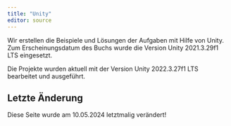 ```yaml
---
title: "Unity"
editor: source
---
```

Wir erstellen die Beispiele und Lösungen der Aufgaben mit Hilfe von Unity. Zum Erscheinungsdatum des Buchs wurde die Version Unity 2021.3.29f1 LTS eingesetzt.

Die Projekte wurden aktuell mit der Version
Unity 2022.3.27f1 LTS  bearbeitet und ausgeführt.

## Letzte Änderung
Diese Seite wurde am 10.05.2024 letztmalig verändert!
